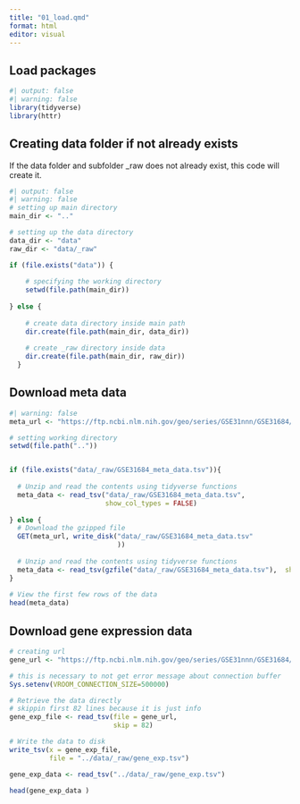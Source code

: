 ```yaml
---
title: "01_load.qmd"
format: html
editor: visual
---
```


## Load packages

```r
#| output: false
#| warning: false
library(tidyverse)
library(httr)
```

## Creating data folder if not already exists

If the data folder and subfolder \_raw does not already exist, this code will create it.

```r
#| output: false
#| warning: false
# setting up main directory 
main_dir <- ".." 

# setting up the data directory
data_dir <- "data"
raw_dir <- "data/_raw"

if (file.exists("data")) { 
  
    # specifying the working directory 
    setwd(file.path(main_dir)) 
  
} else { 
    
    # create data directory inside main path 
    dir.create(file.path(main_dir, data_dir))
  
    # create _raw directory inside data
    dir.create(file.path(main_dir, raw_dir))
  }
```

## Download meta data

```r
#| warning: false
meta_url <- "https://ftp.ncbi.nlm.nih.gov/geo/series/GSE31nnn/GSE31684/suppl/GSE31684%5Ftable%5Fof%5Fclinical%5Fdetails.txt.gz"

# setting working directory
setwd(file.path(".."))


if (file.exists("data/_raw/GSE31684_meta_data.tsv")){
  
  # Unzip and read the contents using tidyverse functions
  meta_data <- read_tsv("data/_raw/GSE31684_meta_data.tsv",
                        show_col_types = FALSE)
  
} else {
  # Download the gzipped file
  GET(meta_url, write_disk("data/_raw/GSE31684_meta_data.tsv"
                           ))
  
  # Unzip and read the contents using tidyverse functions
  meta_data <- read_tsv(gzfile("data/_raw/GSE31684_meta_data.tsv"),  show_col_types = FALSE)
}
                          
# View the first few rows of the data
head(meta_data)
```

## Download gene expression data

```r
# creating url
gene_url <- "https://ftp.ncbi.nlm.nih.gov/geo/series/GSE31nnn/GSE31684/matrix/GSE31684_series_matrix.txt.gz"

# this is necessary to not get error message about connection buffer
Sys.setenv(VROOM_CONNECTION_SIZE=500000)

# Retrieve the data directly
# skippin first 82 lines because it is just info
gene_exp_file <- read_tsv(file = gene_url,
                          skip = 82)

# Write the data to disk
write_tsv(x = gene_exp_file,
          file = "../data/_raw/gene_exp.tsv")

gene_exp_data <- read_tsv("../data/_raw/gene_exp.tsv")

head(gene_exp_data )
```
